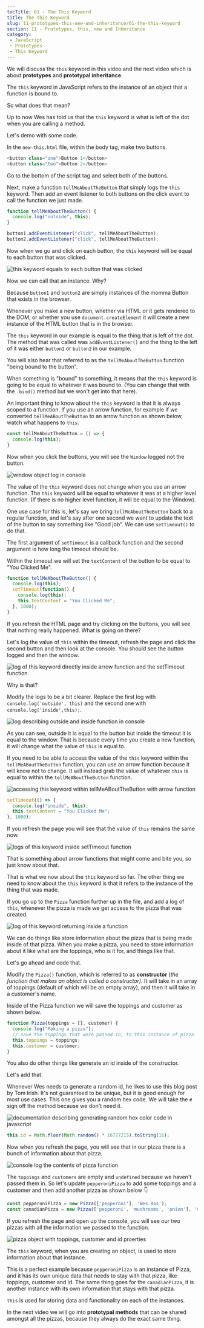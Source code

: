 ```yaml
---
tocTitle: 61 - The This Keyword
title: The This Keyword
slug: 11-prototypes-this-new-and-inheritance/61-the-this-keyword
section: 11 - Prototypes, this, new and Inheritance
category:
 - JavaScript
 - Prototypes
 - This Keyword
---
```


We will discuss the `this` keyword in this video and the next video which is about **prototypes** and **prototypal inheritance**.

The `this` keyword in JavaScript refers to the instance of an object that a function is bound to.

So what does that mean?

Up to now Wes has told us that the `this` keyword is what is left of the dot when you are calling a method.

Let's demo with some code.

In the `new-this.html` file, within the body tag, make two buttons.

```js
<button class="one">Button 1</button>
<button class="two">Button 2</button>
```

Go to the bottom of the script tag and select both of the buttons.

Next, make a function `tellMeAboutTheButton` that simply logs the `this` keyword. Then add an event listener to both buttons on the click event to call the function we just made.

```js
function tellMeAboutTheButton() {
  console.log("outside", this);
}

button1.addEventListener("click", tellMeAboutTheButton);
button2.addEventListener("click", tellMeAboutTheButton);
```

Now when we go and click on each button, the `this` keyword will be equal to each button that was clicked.

![this keyword equals to each button that was clicked](./918.webp)

Now we can call that an instance. Why?

Because `button1` and `button2` are simply instances of the momma Button that exists in the browser.

Whenever you make a new button, whether via HTML or it gets rendered to the DOM, or whether you use `document.createElement` it will create a new instance of the HTML button that is in the browser.

The `this` keyword in our example is equal to the thing that is left of the dot. The method that was called was `addEventListener()` and the thing to the left of it was either `button1` or `button2` in our example.

You will also hear that referred to as the `tellMeAboutTheButton` function "being bound to the button".

When something is "bound" to something, it means that the `this` keyword is going to be equal to whatever it was bound to. (You can change that with the `.bind()` method but we won't get into that here).

An important thing to know about the `this` keyword is that it is always scoped to a function. If you use an arrow function, for example if we converted `tellMeABoutTheButton` to an arrow function as shown below, watch what happens to `this`.

```js
const tellMeAboutTheButton = () => {
  console.log(this);
}
```

Now when you click the buttons, you will see the `Window` logged not the button.

![window object log in console](./919.webp)

The value of the `this` keyword does not change when you use an arrow function. The `this` keyword will be equal to whatever it was at a higher level function. (If there is no higher level function, it will be equal to the Window).

One use case for this is, let's say we bring `tellMeAboutTheButton` back to a regular function, and let's say after one second we want to update the text of the button to say something like "Good job". We can use `setTimeout()` to do that.

The first argument of `setTimeout` is a callback function and the second argument is how long the timeout should be.

Within the timeout we will set the `textContent` of the button to be equal to "You Clicked Me".

```js
function tellMeAboutTheButton() {
  console.log(this);
  setTimeout(function() {
    console.log(this);
    this.textContent = "You Clicked Me";
  }, 1000);
}
```

If you refresh the HTML page and try clicking on the buttons, you will see that nothing really happened. What is going on there?

Let's log the value of `this` within the timeout, refresh the page and click the second button and then look at the console. You should see the button logged and then the window.

![log of this keyword directly inside arrow function and the setTimeout function](./920.webp)

Why is that?

Modify the logs to be a bit clearer. Replace the first log with `console.log('outside', this)` and the second one with `console.log('inside',this);`.

![log describing outside and inside function in console](./921.webp)

As you can see, outside it is equal to the button but inside the timeout it is equal to the window. That is because every time you create a new function, it will change what the value of `this` is equal to.

If you need to be able to access the value of the `this` keyword within the `tellMeABoutTheButton` function, you can use an arrow function because it will know not to change. It will instead grab the value of whatever `this` is equal to within the `tellMeABoutTheButton` function.

![accessing this keyword within tellMeABoutTheButton with arrow function](./922.webp)

```js
setTimeout(() => {
  console.log("inside", this);
  this.textContent = "You Clicked Me";
}, 1000);
```

If you refresh the page you will see that the value of `this` remains the same now.

![logs of this keyword inside setTimeout function](./923.webp)

That is something about arrow functions that might come and bite you, so just know about that.

That is what we now about the `this` keyword so far. The other thing we need to know about the `this` keyword is that it refers to the instance of the thing that was made.

If you go up to the `Pizza` function further up in the file, and add a log of `this`, whenever the pizza is made we get access to the pizza that was created.

![log of this keyword returning inside a function](./924.webp)

We can do things like store information about the pizza that is being made inside of that pizza. When you make a pizza, you need to store information about it like what are the toppings, who is it for, and things like that.

Let's go ahead and code that.

Modify the `Pizza()` function, which is referred to as **constructor** (_the function that makes an object is called a constructor)_. It will take in an array of toppings (default of which will be an empty array), and then it will take in a customer's name.

Inside of the Pizza function we will save the toppings and customer as shown below.

```js
function Pizza(toppings = [], customer) {
  console.log("Making a pizza");
  // save the toppings that were passed in, to this instance of pizza
  this.toppings = toppings;
  this.customer = customer;
}
```

You also do other things like generate an id inside of the constructor.

Let's add that.

Whenever Wes needs to generate a random id, he likes to use this blog post by Tom Irish. It's not guaranteed to be unique, but it is good enough for most use cases. This one gives you a random hex code. We will take the `#` sign off the method because we don't need it.

![documentation describing generating random hex color code in javascript](./925.webp)

```js
this.id = Math.floor(Math.random() * 16777215).toString(16);
```

Now when you refresh the page, you will see that in our pizza there is a bunch of information about that pizza.

![console log the contents of pizza function](./926.webp)

The `toppings` and `customers` are empty and `undefined` because we haven't passed them in. So let's update `pepperoniPizza` to add some toppings and a customer and then add another pizza as shown below 👇

```js
const pepperoniPizza = new Pizza(['pepperoni'], 'Wes Bos');
const canadianPizza = new Pizza(['pepperoni', 'mushrooms', 'onion'], 'Kait Bos');
```

If you refresh the page and open up the console, you will see our two pizzas with all the information we passed to the function.

![pizza object with toppings, customer and id proerties](./927.webp)

The `this` keyword, when you are creating an object, is used to store information about that instance.

This is a perfect example because `pepperoniPizza` is an instance of Pizza, and it has its own unique data that needs to stay with that pizza, like toppings, customer and id. The same thing goes for the `canadianPizza`, it is another instance with its own information that stays with that pizza.

`this` is used for storing data and functionality on each of the instances.

In the next video we will go into **prototypal methods** that can be shared amongst all the pizzas, because they always do the exact same thing.
